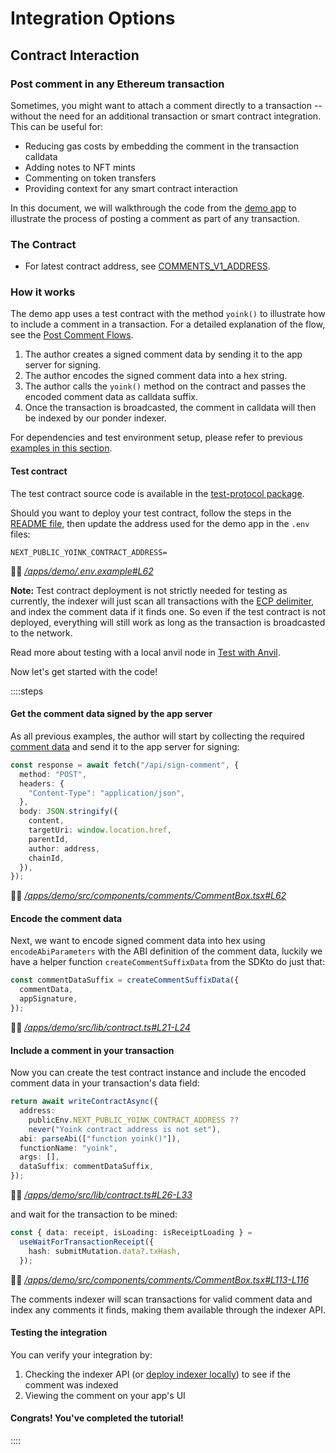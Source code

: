 # Integration Options

## Contract Interaction

### Post comment in any Ethereum transaction

Sometimes, you might want to attach a comment directly to a transaction -- without the need for an additional transaction or smart contract integration. This can be useful for:

- Reducing gas costs by embedding the comment in the transaction calldata
- Adding notes to NFT mints
- Commenting on token transfers
- Providing context for any smart contract interaction

In this document, we will walkthrough the code from the [demo app](https://github.com/ecp-eth/comments-monorepo/tree/main/apps/demo)
to illustrate the process of posting a comment as part of any transaction.

### The Contract

- For latest contract address, see [COMMENTS_V1_ADDRESS](/sdk-reference/defaultExports/variables/COMMENTS_V1_ADDRESS).

### How it works

The demo app uses a test contract with the method `yoink()` to illustrate how to include a comment in a transaction.
For a detailed explanation of the flow, see the [Post Comment Flows](/post-comment-flows#4-appending-comment-to-a-transaction-author-pays-gas).

1. The author creates a signed comment data by sending it to the app server for signing.
1. The author encodes the signed comment data into a hex string.
1. The author calls the `yoink()` method on the contract and passes the encoded comment data as calldata suffix.
1. Once the transaction is broadcasted, the comment in calldata will then be indexed by our ponder indexer.

For dependencies and test environment setup, please refer to previous [examples in this section](/integration-options/contract-interactions).

#### Test contract

The test contract source code is available in the [test-protocol package](https://github.com/ecp-eth/comments-monorepo/tree/main/packages/test-protocol).

Should you want to deploy your test contract, follow the steps in the [README file](https://github.com/ecp-eth/comments-monorepo/blob/main/packages/test-protocol/README.md),
then update the address used for the demo app in the `.env` files:

```
NEXT_PUBLIC_YOINK_CONTRACT_ADDRESS=
```

🧑‍💻 _[/apps/demo/.env.example#L62](https://github.com/ecp-eth/comments-monorepo/blob/094bcde2bca079bd7451c6571f26c5687b2ad128/apps/demo/.env.example#L43)_

**Note:** Test contract deployment is not strictly needed for testing as currently, the indexer will just scan all transactions with the [ECP delimiter](/sdk-reference/defaultExports/variables/COMMENT_CALLDATA_SUFFIX_DELIMITER),
and index the comment data if it finds one. So even if the test contract is not deployed, everything will still work as long as the transaction is broadcasted to the network.

Read more about testing with a local anvil node in [Test with Anvil](/test-with-anvil).

Now let's get started with the code!

::::steps

#### Get the comment data signed by the app server

As all previous examples, the author will start by collecting the required
[comment data](/comment-data-props) and send it to the app server for signing:

```typescript
const response = await fetch("/api/sign-comment", {
  method: "POST",
  headers: {
    "Content-Type": "application/json",
  },
  body: JSON.stringify({
    content,
    targetUri: window.location.href,
    parentId,
    author: address,
    chainId,
  }),
});
```

🧑‍💻 _[/apps/demo/src/components/comments/CommentBox.tsx#L62](https://github.com/ecp-eth/comments-monorepo/blob/094bcde2bca079bd7451c6571f26c5687b2ad128/apps/demo/src/components/comments/CommentBox.tsx#L62)_

#### Encode the comment data

Next, we want to encode signed comment data into hex using `encodeAbiParameters` with the ABI definition of the comment data,
luckily we have a helper function `createCommentSuffixData` from the SDKto do just that:

```typescript
const commentDataSuffix = createCommentSuffixData({
  commentData,
  appSignature,
});
```

🧑‍💻 _[/apps/demo/src/lib/contract.ts#L21-L24](https://github.com/ecp-eth/comments-monorepo/blob/094bcde2bca079bd7451c6571f26c5687b2ad128/apps/demo/src/lib/contract.ts#L21-L24)_

#### Include a comment in your transaction

Now you can create the test contract instance and include the encoded comment data in your transaction's data field:

```typescript
return await writeContractAsync({
  address:
    publicEnv.NEXT_PUBLIC_YOINK_CONTRACT_ADDRESS ??
    never("Yoink contract address is not set"),
  abi: parseAbi(["function yoink()"]),
  functionName: "yoink",
  args: [],
  dataSuffix: commentDataSuffix,
});
```

🧑‍💻 _[/apps/demo/src/lib/contract.ts#L26-L33](https://github.com/ecp-eth/comments-monorepo/blob/094bcde2bca079bd7451c6571f26c5687b2ad128/apps/demo/src/lib/contract.ts#L26-L33)_

and wait for the transaction to be mined:

```typescript
const { data: receipt, isLoading: isReceiptLoading } =
  useWaitForTransactionReceipt({
    hash: submitMutation.data?.txHash,
  });
```

🧑‍💻 _[/apps/demo/src/components/comments/CommentBox.tsx#L113-L116](https://github.com/ecp-eth/comments-monorepo/blob/094bcde2bca079bd7451c6571f26c5687b2ad128/apps/demo/src/components/comments/CommentBox.tsx#L113-L116)_

The comments indexer will scan transactions for valid comment data and index any comments it finds, making them available through the indexer API.

#### Testing the integration

You can verify your integration by:

1. Checking the indexer API (or [deploy indexer locally](/indexer-reference)) to see if the comment was indexed
1. Viewing the comment on your app's UI

#### Congrats! You've completed the tutorial!

::::
